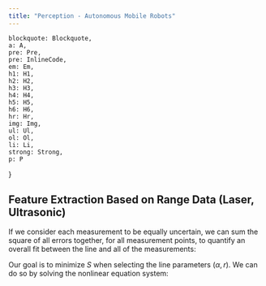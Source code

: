 ```yaml
---
title: "Perception - Autonomous Mobile Robots"
---
```


    blockquote: Blockquote,
    a: A,
    pre: Pre,
    pre: InlineCode,
    em: Em,
    h1: H1,
    h2: H2,
    h3: H3,
    h4: H4,
    h5: H5,
    h6: H6,
    hr: Hr,
    img: Img,
    ul: Ul,
    ol: Ol,
    li: Li,
    strong: Strong,
    p: P
}


## Feature Extraction Based on Range Data (Laser, Ultrasonic)

<LineProblem
    description="Estimating a line in the least-squares sense. The model parameters $r$ (length of the perpendicular) and $\alpha$ (its angle to the abscissa) uniquely describe a line."
/>

<LaserData/>

<Equation
    formula="x = \rho \cos(\theta) \> \textrm{and} \> y = \rho \sin(\theta)"
    description="Laser scan data to Euclidian coordinates"
/>

<MeasurementError
    description="Orthogonal distance $d_i$ between $(\rho_i, \theta_i)$ and the line"
/>

<LeastSquareError
    description="Least Square Error"
/>

If we consider each measurement to be equally uncertain, we can sum the square of all errors together, for all measurement points, to quantify an overall fit between the line and all of the measurements:

<Equation
    formula="S = \underset{i}{\sum} d_i^2"
    description="Overall error"
/>

Our goal is to minimize $S$ when selecting the line parameters $(\alpha, r)$. We can do so by solving the nonlinear equation system:

<Equation
    formula="\frac{\partial S}{\partial \alpha} = 0 \> \> \frac{\partial S}{\partial r} = 0"
    description="Minimize error"
/>
